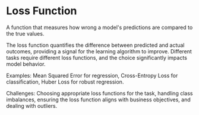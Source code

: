 # Loss Function

A function that measures how wrong a model's predictions are compared to the true values.

The loss function quantifies the difference between predicted and actual outcomes, providing a signal for the learning algorithm to improve. Different tasks require different loss functions, and the choice significantly impacts model behavior.

Examples: Mean Squared Error for regression, Cross-Entropy Loss for classification, Huber Loss for robust regression.

Challenges: Choosing appropriate loss functions for the task, handling class imbalances, ensuring the loss function aligns with business objectives, and dealing with outliers.